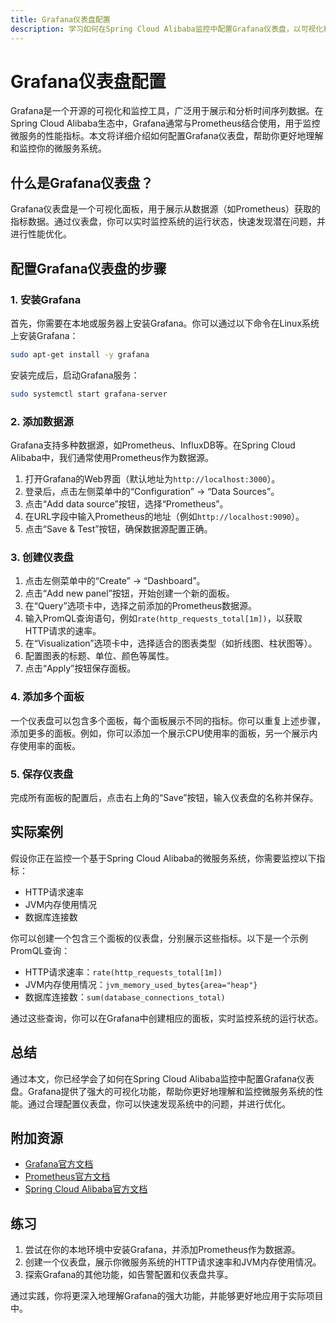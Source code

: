 ```yaml
---
title: Grafana仪表盘配置
description: 学习如何在Spring Cloud Alibaba监控中配置Grafana仪表盘，以可视化和监控微服务的关键指标。
---
```


# Grafana仪表盘配置

Grafana是一个开源的可视化和监控工具，广泛用于展示和分析时间序列数据。在Spring Cloud Alibaba生态中，Grafana通常与Prometheus结合使用，用于监控微服务的性能指标。本文将详细介绍如何配置Grafana仪表盘，帮助你更好地理解和监控你的微服务系统。

## 什么是Grafana仪表盘？

Grafana仪表盘是一个可视化面板，用于展示从数据源（如Prometheus）获取的指标数据。通过仪表盘，你可以实时监控系统的运行状态，快速发现潜在问题，并进行性能优化。

## 配置Grafana仪表盘的步骤

### 1. 安装Grafana

首先，你需要在本地或服务器上安装Grafana。你可以通过以下命令在Linux系统上安装Grafana：

```bash
sudo apt-get install -y grafana
```

安装完成后，启动Grafana服务：

```bash
sudo systemctl start grafana-server
```

### 2. 添加数据源

Grafana支持多种数据源，如Prometheus、InfluxDB等。在Spring Cloud Alibaba中，我们通常使用Prometheus作为数据源。

1. 打开Grafana的Web界面（默认地址为`http://localhost:3000`）。
2. 登录后，点击左侧菜单中的“Configuration” -> “Data Sources”。
3. 点击“Add data source”按钮，选择“Prometheus”。
4. 在URL字段中输入Prometheus的地址（例如`http://localhost:9090`）。
5. 点击“Save & Test”按钮，确保数据源配置正确。

### 3. 创建仪表盘

1. 点击左侧菜单中的“Create” -> “Dashboard”。
2. 点击“Add new panel”按钮，开始创建一个新的面板。
3. 在“Query”选项卡中，选择之前添加的Prometheus数据源。
4. 输入PromQL查询语句，例如`rate(http_requests_total[1m])`，以获取HTTP请求的速率。
5. 在“Visualization”选项卡中，选择适合的图表类型（如折线图、柱状图等）。
6. 配置图表的标题、单位、颜色等属性。
7. 点击“Apply”按钮保存面板。

### 4. 添加多个面板

一个仪表盘可以包含多个面板，每个面板展示不同的指标。你可以重复上述步骤，添加更多的面板。例如，你可以添加一个展示CPU使用率的面板，另一个展示内存使用率的面板。

### 5. 保存仪表盘

完成所有面板的配置后，点击右上角的“Save”按钮，输入仪表盘的名称并保存。

## 实际案例

假设你正在监控一个基于Spring Cloud Alibaba的微服务系统，你需要监控以下指标：

- HTTP请求速率
- JVM内存使用情况
- 数据库连接数

你可以创建一个包含三个面板的仪表盘，分别展示这些指标。以下是一个示例PromQL查询：

- HTTP请求速率：`rate(http_requests_total[1m])`
- JVM内存使用情况：`jvm_memory_used_bytes{area="heap"}`
- 数据库连接数：`sum(database_connections_total)`

通过这些查询，你可以在Grafana中创建相应的面板，实时监控系统的运行状态。

## 总结

通过本文，你已经学会了如何在Spring Cloud Alibaba监控中配置Grafana仪表盘。Grafana提供了强大的可视化功能，帮助你更好地理解和监控微服务系统的性能。通过合理配置仪表盘，你可以快速发现系统中的问题，并进行优化。

## 附加资源

- [Grafana官方文档](https://grafana.com/docs/)
- [Prometheus官方文档](https://prometheus.io/docs/)
- [Spring Cloud Alibaba官方文档](https://github.com/alibaba/spring-cloud-alibaba)

## 练习

1. 尝试在你的本地环境中安装Grafana，并添加Prometheus作为数据源。
2. 创建一个仪表盘，展示你微服务系统的HTTP请求速率和JVM内存使用情况。
3. 探索Grafana的其他功能，如告警配置和仪表盘共享。

通过实践，你将更深入地理解Grafana的强大功能，并能够更好地应用于实际项目中。